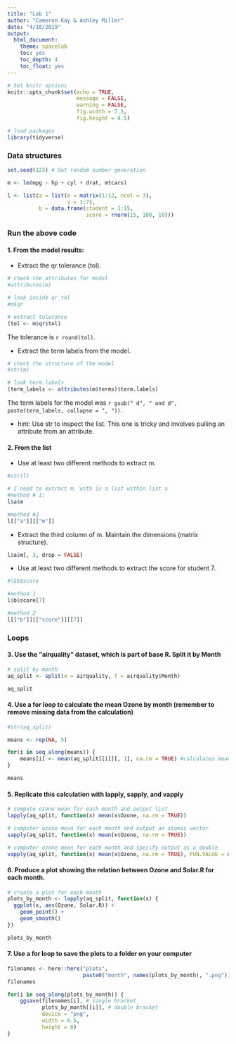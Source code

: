 ```yaml
---
title: "Lab 1"
author: "Cameron Kay & Ashley Miller"
date: "4/10/2019"
output:
  html_document:
    theme: spacelab
    toc: yes
    toc_depth: 4
    toc_float: yes
---
```


```r
# Set knitr options
knitr::opts_chunk$set(echo = TRUE,
                      message = FALSE,
                      warning = FALSE,
                      fig.width = 7.5,
                      fig.height = 4.5)

# load packages
library(tidyverse)
```

### Data structures

```r
set.seed(123) # Set random number generation

m <- lm(mpg ~ hp + cyl + drat, mtcars)

l <- list(a = list(m = matrix(1:12, ncol = 3),
                   v = 1:7),
          b = data.frame(student = 1:15,
                         score = rnorm(15, 100, 10)))

```

### Run the above code

#### 1. From the model results: 

  + Extract the qr tolerance (tol).
    
```r
# check the attributes for model
#attributes(m)

# look inside qr_tol
#m$qr

# extract tolerance
(tol <- m$qr$tol)

```

The tolerance is `r round(tol)`. 

  + Extract the term labels from the model.

```r
# check the structure of the model
#str(m)

# look term.labels
(term_labels <- attributes(m$terms)$term.labels)
```

The term labels for the model was `r gsub(" d", " and d", paste(term_labels, collapse = ", "))`.
  
  + hint: Use str to inspect the list. This one is tricky and involves pulling an attribute from an attribute.
    
#### 2. From the list

  + Use at least two different methods to extract m.

```r

#str(l)

# I need to extract m, with is a list within list a
#method # 1:
l$a$m

#method #2
l[["a"]][["m"]]

```

  + Extract the third column of m. Maintain the dimensions (matrix structure).
 
```r

l$a$m[, 3, drop = FALSE]

```
   
  + Use at least two different methods to extract the score for student 7.

```r

#l$b$score

#method 1
l$b$score[7]

#method 2
l[["b"]][["score"]][[7]]

```

### Loops

#### 3. Use the “airquality” dataset, which is part of base R. Split it by Month

```r
# split by month
aq_split <- split(x = airquality, f = airquality$Month)

aq_split
```

#### 4. Use a for loop to calculate the mean Ozone by month (remember to remove missing data from the calculation)

```r

#str(aq_split)

means <- rep(NA, 5)

for(i in seq_along(means)) {
    means[i] <- mean(aq_split[[i]][, 1], na.rm = TRUE) #calculates mean of column 1 (Ozone) for each list
}

means

```

#### 5. Replicate this calculation with lapply, sapply, and vapply

```r
# compute ozone mean for each month and output list
lapply(aq_split, function(x) mean(x$Ozone, na.rm = TRUE))

# computer ozone mean for each month and output an atomic vector
sapply(aq_split, function(x) mean(x$Ozone, na.rm = TRUE))

# computer ozone mean for each month and specify output as a double
vapply(aq_split, function(x) mean(x$Ozone, na.rm = TRUE), FUN.VALUE = double(1))

```

#### 6. Produce a plot showing the relation between Ozone and Solar.R for each month.

```r
# create a plot for each month
plots_by_month <- lapply(aq_split, function(x) {
  ggplot(x, aes(Ozone, Solar.R)) +
    geom_point() +
    geom_smooth()
})

plots_by_month

```

#### 7. Use a for loop to save the plots to a folder on your computer

```r

filenames <- here::here("plots", 
                        paste0("month", names(plots_by_month), ".png"))
filenames

for(i in seq_along(plots_by_month)) {
    ggsave(filenames[i], # single bracket
           plots_by_month[[i]], # double bracket
           device = "png",
           width = 6.5, 
           height = 8)
}

```

